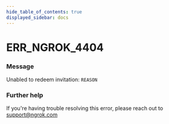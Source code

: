 ```yaml
---
hide_table_of_contents: true
displayed_sidebar: docs
---
```



# ERR_NGROK_4404

### Message

Unabled to redeem invitation: `REASON`

<ErrorDetails error="err_ngrok_4404" />

### Further help

If you're having trouble resolving this error, please reach out to [support@ngrok.com](mailto:support@ngrok.com?subject=Help%20with%20ERR_NGROK_4404)
